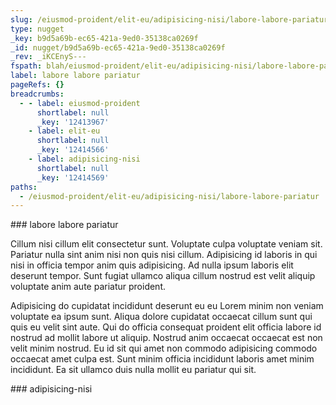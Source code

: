 ```yaml
---
slug: /eiusmod-proident/elit-eu/adipisicing-nisi/labore-labore-pariatur
type: nugget
_key: b9d5a69b-ec65-421a-9ed0-35138ca0269f
_id: nugget/b9d5a69b-ec65-421a-9ed0-35138ca0269f
_rev: _iKCEnyS---
fspath: blah/eiusmod-proident/elit-eu/adipisicing-nisi/labore-labore-pariatur.md
label: labore labore pariatur
pageRefs: {}
breadcrumbs:
  - - label: eiusmod-proident
      shortlabel: null
      _key: '12413967'
    - label: elit-eu
      shortlabel: null
      _key: '12414566'
    - label: adipisicing-nisi
      shortlabel: null
      _key: '12414569'
paths:
  - /eiusmod-proident/elit-eu/adipisicing-nisi/labore-labore-pariatur
---
```


<NuggetArea>
<Nugget slug="/eiusmod-proident/elit-eu/adipisicing-nisi/labore-labore-pariatur" type="nugget" _key="b9d5a69b-ec65-421a-9ed0-35138ca0269f" _id="nugget/b9d5a69b-ec65-421a-9ed0-35138ca0269f" _rev="_iKCEnyS---" fspath="blah/eiusmod-proident/elit-eu/adipisicing-nisi/labore-labore-pariatur.md" label="labore labore pariatur" paths="/eiusmod-proident/elit-eu/adipisicing-nisi/labore-labore-pariatur">
<NuggetBody>
### labore labore pariatur

Cillum nisi cillum elit consectetur sunt. Voluptate culpa voluptate veniam sit. Pariatur nulla sint anim nisi non quis nisi cillum. Adipisicing id laboris in qui nisi in officia tempor anim quis adipisicing. Ad nulla ipsum laboris elit deserunt tempor. Sunt fugiat ullamco aliqua cillum nostrud est velit aliquip voluptate anim aute pariatur proident.

Adipisicing do cupidatat incididunt deserunt eu eu Lorem minim non veniam voluptate ea ipsum sunt. Aliqua dolore cupidatat occaecat cillum sunt qui quis eu velit sint aute. Qui do officia consequat proident elit officia labore id nostrud ad mollit labore ut aliquip. Nostrud anim occaecat occaecat est non velit minim nostrud. Eu id sit qui amet non commodo adipisicing commodo occaecat amet culpa est. Sunt minim officia incididunt laboris amet minim incididunt. Ea sit ullamco duis nulla mollit eu pariatur qui sit.

</NuggetBody>
<Breadcrumbs>
<Crumbs>
<Crumb _key="12413967" label="eiusmod-proident" /><Crumb _key="12414566" label="elit-eu" /><Crumb _key="12414569" label="adipisicing-nisi" />
</Crumbs>
</Breadcrumbs>
</Nugget>

<NuggetsInbound>
</NuggetsInbound>
<NuggetsOutbound>
</NuggetsOutbound>
</NuggetArea>
<PassagesInbound>
<Passage direction="inbound" type="passage" _key="12414569" _id="passage/12414569" _rev="_iKCEnyO--_" label="adipisicing-nisi" passage="adipisicing-nisi" fspath="blah/eiusmod-proident/elit-eu/adipisicing-nisi" paths="/eiusmod-proident/elit-eu/adipisicing-nisi" slug="/eiusmod-proident/elit-eu/adipisicing-nisi">
<NuggetBody>
### adipisicing-nisi

</NuggetBody>
<Breadcrumbs>
<Crumbs>
<Crumb _key="12413967" label="eiusmod-proident" /><Crumb _key="12414566" label="elit-eu" />
</Crumbs>
</Breadcrumbs>
</Passage>

</PassagesInbound>
<PassagesOutbound>
</PassagesOutbound>